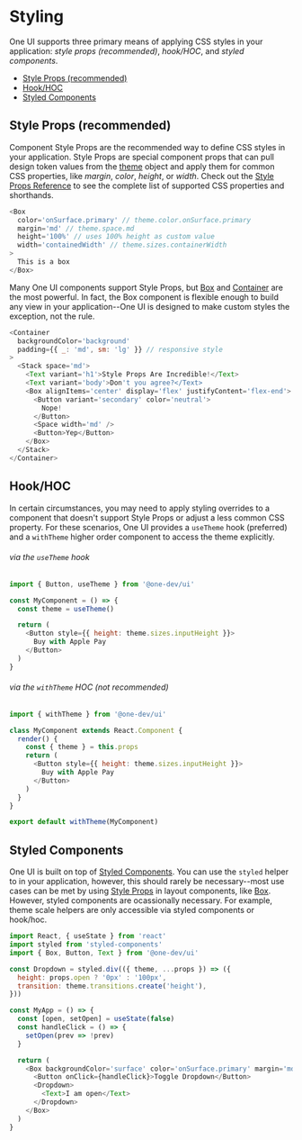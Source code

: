 
<Meta id='styling' title='Usage/Styling' />

# Styling

One UI supports three primary means of applying CSS styles in your application: _style props (recommended)_, _hook/HOC_, and _styled components_.

- [Style Props (recommended)](#style-props--recommended)
- [Hook/HOC](#hookhoc)
- [Styled Components](#styled-components)

## Style Props (recommended)

Component Style Props are the recommended way to define CSS styles in your application. Style Props are special component props that can pull design token values from the [theme](/?path=/story/theming--page) object and apply them for common CSS properties, like _margin_, _color_, _height_, or _width_. Check out the [Style Props Reference](/?path=/story/style-props-reference--page) to see the complete list of supported CSS properties and shorthands.

```javascript
<Box
  color='onSurface.primary' // theme.color.onSurface.primary
  margin='md' // theme.space.md
  height='100%' // uses 100% height as custom value
  width='containedWidth' // theme.sizes.containerWidth
>
  This is a box
</Box>
```

Many One UI components support Style Props, but [Box](/?path=/docs/components-box--basic) and [Container](/?path=/docs/components-container--basic) are the most powerful. In fact, the Box component is flexible enough to build any view in your application--One UI is designed to make custom styles the exception, not the rule.

```javascript
<Container
  backgroundColor='background'
  padding={{ _: 'md', sm: 'lg' }} // responsive style
>
  <Stack space='md'>
    <Text variant='h1'>Style Props Are Incredible!</Text>
    <Text variant='body'>Don't you agree?</Text>
    <Box alignItems='center' display='flex' justifyContent='flex-end'>
      <Button variant='secondary' color='neutral'>
        Nope!
      </Button>
      <Space width='md' />
      <Button>Yep</Button>
    </Box>
  </Stack>
</Container>
```

## Hook/HOC

In certain circumstances, you may need to apply styling overrides to a component that doesn't support Style Props or adjust a less common CSS property. For these scenarios, One UI provides a `useTheme` hook (preferred) and a `withTheme` higher order component to access the theme explicitly.

###### via the `useTheme` hook

```javascript
import { Button, useTheme } from '@one-dev/ui'

const MyComponent = () => {
  const theme = useTheme()

  return (
    <Button style={{ height: theme.sizes.inputHeight }}>
      Buy with Apple Pay
    </Button>
  )
}
```

###### via the `withTheme` HOC (not recommended)

```javascript
import { withTheme } from '@one-dev/ui'

class MyComponent extends React.Component {
  render() {
    const { theme } = this.props
    return (
      <Button style={{ height: theme.sizes.inputHeight }}>
        Buy with Apple Pay
      </Button>
    )
  }
}

export default withTheme(MyComponent)
```

## Styled Components

One UI is built on top of [Styled Components](https://styled-components.com/). You can use the `styled` helper to in your application, however, this should rarely be necessary--most use cases can be met by using [Style Props](#style-props) in layout components, like [Box](/?path=/docs/components-box--basic). However, styled components are ocassionally necessary. For example, theme scale helpers are only accessible via styled components or hook/hoc.

```javascript
import React, { useState } from 'react'
import styled from 'styled-components'
import { Box, Button, Text } from '@one-dev/ui'

const Dropdown = styled.div(({ theme, ...props }) => ({
  height: props.open ? '0px' : '100px',
  transition: theme.transitions.create('height'),
}))

const MyApp = () => {
  const [open, setOpen] = useState(false)
  const handleClick = () => {
    setOpen(prev => !prev)
  }

  return (
    <Box backgroundColor='surface' color='onSurface.primary' margin='md'>
      <Button onClick={handleClick}>Toggle Dropdown</Button>
      <Dropdown>
        <Text>I am open</Text>
      </Dropdown>
    </Box>
  )
}
```
